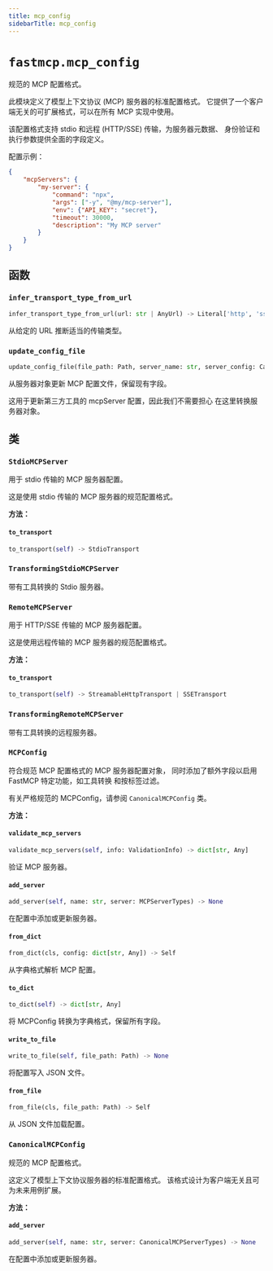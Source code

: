 ```yaml
---
title: mcp_config
sidebarTitle: mcp_config
---
```


# `fastmcp.mcp_config`


规范的 MCP 配置格式。

此模块定义了模型上下文协议 (MCP) 服务器的标准配置格式。
它提供了一个客户端无关的可扩展格式，可以在所有 MCP 实现中使用。

该配置格式支持 stdio 和远程 (HTTP/SSE) 传输，为服务器元数据、
身份验证和执行参数提供全面的字段定义。

配置示例：
```json
{
    "mcpServers": {
        "my-server": {
            "command": "npx",
            "args": ["-y", "@my/mcp-server"],
            "env": {"API_KEY": "secret"},
            "timeout": 30000,
            "description": "My MCP server"
        }
    }
}
```


## 函数

### `infer_transport_type_from_url` <sup><a href="https://github.com/jlowin/fastmcp/blob/main/src/fastmcp/mcp_config.py#L57" target="_blank"><Icon icon="github" style="width: 14px; height: 14px;" /></a></sup>

```python
infer_transport_type_from_url(url: str | AnyUrl) -> Literal['http', 'sse']
```


从给定的 URL 推断适当的传输类型。


### `update_config_file` <sup><a href="https://github.com/jlowin/fastmcp/blob/main/src/fastmcp/mcp_config.py#L300" target="_blank"><Icon icon="github" style="width: 14px; height: 14px;" /></a></sup>

```python
update_config_file(file_path: Path, server_name: str, server_config: CanonicalMCPServerTypes) -> None
```


从服务器对象更新 MCP 配置文件，保留现有字段。

这用于更新第三方工具的 mcpServer 配置，因此我们不需要担心
在这里转换服务器对象。


## 类

### `StdioMCPServer` <sup><a href="https://github.com/jlowin/fastmcp/blob/main/src/fastmcp/mcp_config.py#L117" target="_blank"><Icon icon="github" style="width: 14px; height: 14px;" /></a></sup>


用于 stdio 传输的 MCP 服务器配置。

这是使用 stdio 传输的 MCP 服务器的规范配置格式。


**方法：**

#### `to_transport` <sup><a href="https://github.com/jlowin/fastmcp/blob/main/src/fastmcp/mcp_config.py#L147" target="_blank"><Icon icon="github" style="width: 14px; height: 14px;" /></a></sup>

```python
to_transport(self) -> StdioTransport
```

### `TransformingStdioMCPServer` <sup><a href="https://github.com/jlowin/fastmcp/blob/main/src/fastmcp/mcp_config.py#L158" target="_blank"><Icon icon="github" style="width: 14px; height: 14px;" /></a></sup>


带有工具转换的 Stdio 服务器。


### `RemoteMCPServer` <sup><a href="https://github.com/jlowin/fastmcp/blob/main/src/fastmcp/mcp_config.py#L162" target="_blank"><Icon icon="github" style="width: 14px; height: 14px;" /></a></sup>


用于 HTTP/SSE 传输的 MCP 服务器配置。

这是使用远程传输的 MCP 服务器的规范配置格式。


**方法：**

#### `to_transport` <sup><a href="https://github.com/jlowin/fastmcp/blob/main/src/fastmcp/mcp_config.py#L198" target="_blank"><Icon icon="github" style="width: 14px; height: 14px;" /></a></sup>

```python
to_transport(self) -> StreamableHttpTransport | SSETransport
```

### `TransformingRemoteMCPServer` <sup><a href="https://github.com/jlowin/fastmcp/blob/main/src/fastmcp/mcp_config.py#L223" target="_blank"><Icon icon="github" style="width: 14px; height: 14px;" /></a></sup>


带有工具转换的远程服务器。


### `MCPConfig` <sup><a href="https://github.com/jlowin/fastmcp/blob/main/src/fastmcp/mcp_config.py#L234" target="_blank"><Icon icon="github" style="width: 14px; height: 14px;" /></a></sup>


符合规范 MCP 配置格式的 MCP 服务器配置对象，
同时添加了额外字段以启用 FastMCP 特定功能，如工具转换
和按标签过滤。

有关严格规范的 MCPConfig，请参阅 `CanonicalMCPConfig` 类。


**方法：**

#### `validate_mcp_servers` <sup><a href="https://github.com/jlowin/fastmcp/blob/main/src/fastmcp/mcp_config.py#L247" target="_blank"><Icon icon="github" style="width: 14px; height: 14px;" /></a></sup>

```python
validate_mcp_servers(self, info: ValidationInfo) -> dict[str, Any]
```

验证 MCP 服务器。


#### `add_server` <sup><a href="https://github.com/jlowin/fastmcp/blob/main/src/fastmcp/mcp_config.py#L257" target="_blank"><Icon icon="github" style="width: 14px; height: 14px;" /></a></sup>

```python
add_server(self, name: str, server: MCPServerTypes) -> None
```

在配置中添加或更新服务器。


#### `from_dict` <sup><a href="https://github.com/jlowin/fastmcp/blob/main/src/fastmcp/mcp_config.py#L262" target="_blank"><Icon icon="github" style="width: 14px; height: 14px;" /></a></sup>

```python
from_dict(cls, config: dict[str, Any]) -> Self
```

从字典格式解析 MCP 配置。


#### `to_dict` <sup><a href="https://github.com/jlowin/fastmcp/blob/main/src/fastmcp/mcp_config.py#L266" target="_blank"><Icon icon="github" style="width: 14px; height: 14px;" /></a></sup>

```python
to_dict(self) -> dict[str, Any]
```

将 MCPConfig 转换为字典格式，保留所有字段。


#### `write_to_file` <sup><a href="https://github.com/jlowin/fastmcp/blob/main/src/fastmcp/mcp_config.py#L270" target="_blank"><Icon icon="github" style="width: 14px; height: 14px;" /></a></sup>

```python
write_to_file(self, file_path: Path) -> None
```

将配置写入 JSON 文件。


#### `from_file` <sup><a href="https://github.com/jlowin/fastmcp/blob/main/src/fastmcp/mcp_config.py#L276" target="_blank"><Icon icon="github" style="width: 14px; height: 14px;" /></a></sup>

```python
from_file(cls, file_path: Path) -> Self
```

从 JSON 文件加载配置。


### `CanonicalMCPConfig` <sup><a href="https://github.com/jlowin/fastmcp/blob/main/src/fastmcp/mcp_config.py#L285" target="_blank"><Icon icon="github" style="width: 14px; height: 14px;" /></a></sup>


规范的 MCP 配置格式。

这定义了模型上下文协议服务器的标准配置格式。
该格式设计为客户端无关且可为未来用例扩展。


**方法：**

#### `add_server` <sup><a href="https://github.com/jlowin/fastmcp/blob/main/src/fastmcp/mcp_config.py#L295" target="_blank"><Icon icon="github" style="width: 14px; height: 14px;" /></a></sup>

```python
add_server(self, name: str, server: CanonicalMCPServerTypes) -> None
```

在配置中添加或更新服务器。

